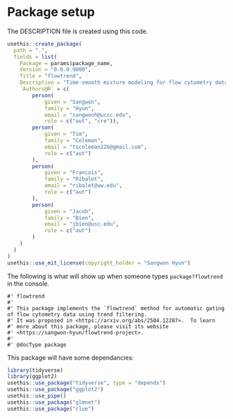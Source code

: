 # Package setup

The DESCRIPTION file is created using this code.

```r
usethis::create_package(
  path = ".",
  fields = list(
    Package = params$package_name,
    Version = "0.0.0.9000",
    Title = "flowtrend",
    Description = "Time-smooth mixture modeling for flow cytometry data (Hyun et al. 2025).",
    `Authors@R` = c(
        person(
            given = "Sangwon",
            family = "Hyun",
            email = "sangwonh@ucsc.edu",
            role = c("aut", "cre")),
        person(
            given = "Tim",
            family = "Coleman",
            email = "tscoleman226@gmail.com",
            role = c("aut")
        ),
        person(
            given = "Francois",
            family = "Ribalet",
            email = "ribalet@uw.edu",
            role = c("aut")
        ),
        person(
            given = "Jacob",
            family = "Bien",
            email = "jbien@usc.edu",
            role = c("aut")
        )
    )
  )
)
usethis::use_mit_license(copyright_holder = "Sangwon Hyun")
```

The following is what will show up when someone types `package?flowtrend` in the
console.

```package_doc
#' flowtrend
#'
#' This package implements the `flowtrend` method for automatic gating of flow cytometry data using trend filtering.
#' It was proposed in <https://arxiv.org/abs/2504.12287>.  To learn
#' more about this package, please visit its website
#' <https://sangwon-hyun/flowtrend-project>.
#' 
#' @docType package
```


This package will have some dependancies:

```r
library(tidyverse)
library(ggplot2)
usethis::use_package("tidyverse", type = "depends") 
usethis::use_package("ggplot2")
usethis::use_pipe()
usethis::use_package("glmnet")
usethis::use_package("clue")
```


